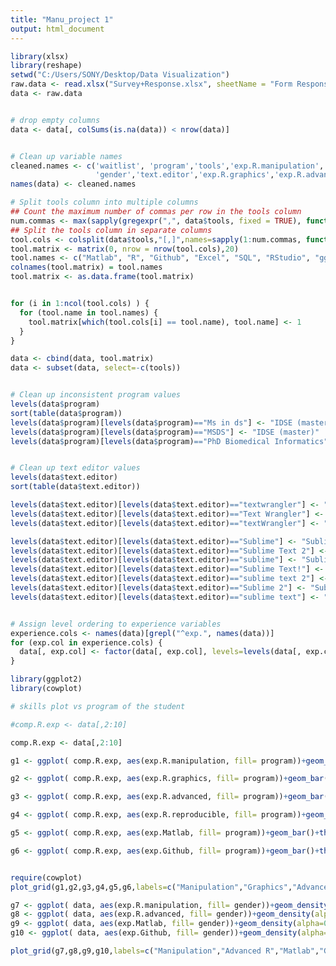 ---
title: "Manu_project 1"
output: html_document
---

```{r}
library(xlsx)
library(reshape)
setwd("C:/Users/SONY/Desktop/Data Visualization")
raw.data <- read.xlsx("Survey+Response.xlsx", sheetName = "Form Responses 1")
data <- raw.data


# drop empty columns
data <- data[, colSums(is.na(data)) < nrow(data)]


# Clean up variable names
cleaned.names <- c('waitlist', 'program','tools','exp.R.manipulation',
                   'gender','text.editor','exp.R.graphics','exp.R.advanced','exp.R.reproducible','exp.Matlab','exp.Github')
names(data) <- cleaned.names


```

```{r}
# Split tools column into multiple columns
## Count the maximum number of commas per row in the tools column
num.commas <- max(sapply(gregexpr(",", data$tools, fixed = TRUE), function(x) max(length(x)))) + 1
## Split the tools column in separate columns
tool.cols <- colsplit(data$tools,"[,]",names=sapply(1:num.commas, function(x) paste('tools', x, sep='')))
tool.matrix <- matrix(0, nrow = nrow(tool.cols),20)
tool.names <- c("Matlab", "R", "Github", "Excel", "SQL", "RStudio", "ggplot2", "shell", "C", "Python", "LaTeX", "reg_exp", "Sweave", "XML", "Web", "dropbox", "gdocs","Stata", "SPSS", "lattice")
colnames(tool.matrix) = tool.names
tool.matrix <- as.data.frame(tool.matrix)



```

```{r}

for (i in 1:ncol(tool.cols) ) {
  for (tool.name in tool.names) {
    tool.matrix[which(tool.cols[i] == tool.name), tool.name] <- 1
  }
}


```

```{r}
data <- cbind(data, tool.matrix)
data <- subset(data, select=-c(tools))



```

```{r}
# Clean up inconsistent program values
levels(data$program)
sort(table(data$program))
levels(data$program)[levels(data$program)=="Ms in ds"] <- "IDSE (master)"
levels(data$program)[levels(data$program)=="MSDS"] <- "IDSE (master)"
levels(data$program)[levels(data$program)=="PhD Biomedical Informatics"] <- "Ph.D."


# Clean up text editor values
levels(data$text.editor)
sort(table(data$text.editor))

levels(data$text.editor)[levels(data$text.editor)=="textwrangler"] <- "TextWrangler"
levels(data$text.editor)[levels(data$text.editor)=="Text Wrangler"] <- "TextWrangler"
levels(data$text.editor)[levels(data$text.editor)=="textWrangler"] <- "TextWrangler"

levels(data$text.editor)[levels(data$text.editor)=="Sublime"] <- "Sublime Text"
levels(data$text.editor)[levels(data$text.editor)=="Sublime Text 2"] <- "Sublime Text"
levels(data$text.editor)[levels(data$text.editor)=="sublime"] <- "Sublime Text"
levels(data$text.editor)[levels(data$text.editor)=="Sublime Text!"] <- "Sublime Text"
levels(data$text.editor)[levels(data$text.editor)=="sublime text 2"] <- "Sublime Text"
levels(data$text.editor)[levels(data$text.editor)=="Sublime 2"] <- "Sublime Text"
levels(data$text.editor)[levels(data$text.editor)=="sublime text"] <- "Sublime Text"



```

```{r}

# Assign level ordering to experience variables
experience.cols <- names(data)[grepl("^exp.", names(data))]
for (exp.col in experience.cols) {
  data[, exp.col] <- factor(data[, exp.col], levels=levels(data[, exp.col])[c(4, 1, 2, 3)], ordered=TRUE)
}


```


```{r}
library(ggplot2)
library(cowplot)

# skills plot vs program of the student

#comp.R.exp <- data[,2:10]

```

```{r}
comp.R.exp <- data[,2:10]

```

```{r}
g1 <- ggplot( comp.R.exp, aes(exp.R.manipulation, fill= program))+geom_bar()+theme(legend.position= "none",text=element_text(size=10),axis.text.x= element_text(size=10))

g2 <- ggplot( comp.R.exp, aes(exp.R.graphics, fill= program))+geom_bar()+theme(legend.position= "none",text=element_text(size=10),axis.text.x= element_text(size=10))

g3 <- ggplot( comp.R.exp, aes(exp.R.advanced, fill= program))+geom_bar()+theme(legend.position= "none",text= element_text(size=10),axis.text.x= element_text(size=10))

g4 <- ggplot( comp.R.exp, aes(exp.R.reproducible, fill= program))+geom_bar()+theme(legend.position= "none",text=element_text(size=10),axis.text.x= element_text(size=10))

g5 <- ggplot( comp.R.exp, aes(exp.Matlab, fill= program))+geom_bar()+theme(legend.position= "none",text=element_text(size=10),axis.text.x= element_text(size=10))

g6 <- ggplot( comp.R.exp, aes(exp.Github, fill= program))+geom_bar()+theme(text=element_text(size=10),axis.text.x= element_text(size=10))


require(cowplot)
plot_grid(g1,g2,g3,g4,g5,g6,labels=c("Manipulation","Graphics","Advanced R","Markdown","Matlab","Github"),label_size=10, ncol=2,nrow=3)

```

```{r}
g7 <- ggplot( data, aes(exp.R.manipulation, fill= gender))+geom_density(alpha=0.5, lwd=0.8, adjust=0.5)+theme(text=element_text(size=10),axis.text.x= element_text(size=7))
g8 <- ggplot( data, aes(exp.R.advanced, fill= gender))+geom_density(alpha=0.5, lwd=0.8, adjust=0.5)+theme(text=element_text(size=10),axis.text.x= element_text(size=7))
g9 <- ggplot( data, aes(exp.Matlab, fill= gender))+geom_density(alpha=0.5, lwd=0.8, adjust=0.5)+theme(text=element_text(size=10),axis.text.x= element_text(size=7))
g10 <- ggplot( data, aes(exp.Github, fill= gender))+geom_density(alpha=0.5, lwd=0.8, adjust=0.5)+theme(text=element_text(size=10),axis.text.x= element_text(size=7))

plot_grid(g7,g8,g9,g10,labels=c("Manipulation","Advanced R","Matlab","Github"),label_size=10)


```


